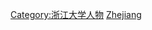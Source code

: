 {{Catnav|頁面分類|人物|校友|大學校友|中國大學校友}}

{{catmore|浙江大学}}

[[Category:浙江大学人物|Category:浙江大学人物]]
[[Category:浙江高校校友|Zhejiang]]
